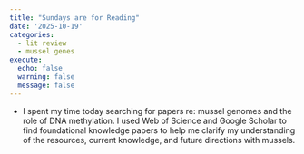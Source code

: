 ```yaml
---
title: "Sundays are for Reading"
date: '2025-10-19'
categories:
  - lit review
  - mussel genes
execute:
  echo: false
  warning: false
  message: false
---
```


- I spent my time today searching for papers re: mussel genomes and the role of DNA methylation. I used Web of Science and Google Scholar to find foundational knowledge papers to help me clarify my understanding of the resources, current knowledge, and future directions with mussels.